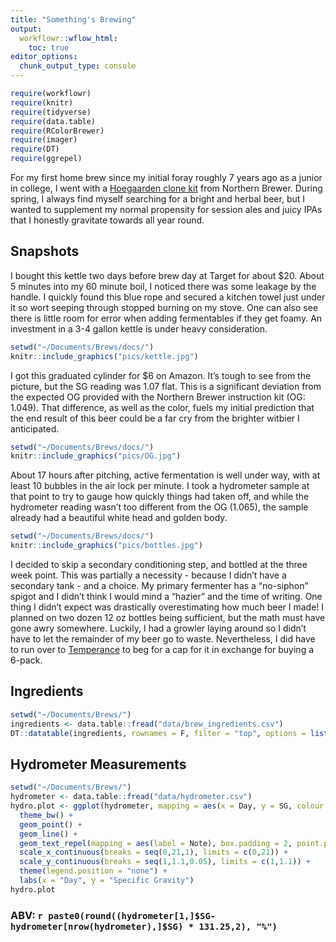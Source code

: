 ```yaml
---
title: "Something's Brewing"
output:
  workflowr::wflow_html:
    toc: true
editor_options:
  chunk_output_type: console
---
```


```r
require(workflowr)
require(knitr)
require(tidyverse)
require(data.table)
require(RColorBrewer)
require(imager)
require(DT)
require(ggrepel)
```

For my first home brew since my initial foray roughly 7 years ago as a junior in college, I went with a [Hoegaarden clone kit](https://www.northernbrewer.com/products/gaarden-hoe-witbier) from Northern Brewer. During spring, I always find myself searching for a bright and herbal beer, but I wanted to supplement my normal propensity for session ales and juicy IPAs that I honestly gravitate towards all year round.

## Snapshots

I bought this kettle two days before brew day at Target for about $20. About 5 minutes into my 60 minute boil, I noticed there was some leakage by the handle. I quickly found this blue rope and secured a kitchen towel just under it so wort seeping through stopped burning on my stove. One can also see there is little room for error when adding fermentables if they get foamy. An investment in a 3-4 gallon kettle is under heavy consideration.

```r
setwd("~/Documents/Brews/docs/")
knitr::include_graphics("pics/kettle.jpg")
```

I got this graduated cylinder for $6 on Amazon. It's tough to see from the picture, but the SG reading was 1.07 flat. This is a significant deviation from the expected OG provided with the Northern Brewer instruction kit (OG: 1.049). That difference, as well as the color, fuels my initial prediction that the end result of this beer could be a far cry from the brighter witbier I anticipated.

```r
setwd("~/Documents/Brews/docs/")
knitr::include_graphics("pics/OG.jpg")
```

About 17 hours after pitching, active fermentation is well under way, with at least 10 bubbles in the air lock per minute. I took a hydrometer sample at that point to try to gauge how quickly things had taken off, and while the hydrometer reading wasn't too different from the OG (1.065), the sample already had a beautiful white head and golden body.

```r
setwd("~/Documents/Brews/docs/")
knitr::include_graphics("pics/bottles.jpg")
```

I decided to skip a secondary conditioning step, and bottled at the three week point. This was partially a necessity - because I didn't have a secondary tank - and a choice. My primary fermenter has a "no-siphon" spigot and I didn't think I would mind a "hazier" and the time of writing. One thing I didn't expect was drastically overestimating how much beer I made! I planned on two dozen 12 oz bottles being sufficient, but the math must have gone awry somewhere. Luckily, I had a growler laying around so I didn't have to let the remainder of my beer go to waste. Nevertheless, I did have to run over to [Temperance](http://temperancebeer.com/) to beg for a cap for it in exchange for buying a 6-pack.

## Ingredients
```r
setwd("~/Documents/Brews/")
ingredients <- data.table::fread("data/brew_ingredients.csv")
DT::datatable(ingredients, rownames = F, filter = "top", options = list(pageLength = 10))
```

## Hydrometer Measurements
```r
setwd("~/Documents/Brews/")
hydrometer <- data.table::fread("data/hydrometer.csv")
hydro.plot <- ggplot(hydrometer, mapping = aes(x = Day, y = SG, colour = Batch, group = Batch, label = Note)) + 
  theme_bw() +
  geom_point() +
  geom_line() + 
  geom_text_repel(mapping = aes(label = Note), box.padding = 2, point.padding = 0.1) + 
  scale_x_continuous(breaks = seq(0,21,1), limits = c(0,21)) + 
  scale_y_continuous(breaks = seq(1,1.1,0.05), limits = c(1,1.1)) + 
  theme(legend.position = "none") + 
  labs(x = "Day", y = "Specific Gravity")
hydro.plot
```

### ABV: `r paste0(round((hydrometer[1,]$SG-hydrometer[nrow(hydrometer),]$SG) * 131.25,2), "%")`


